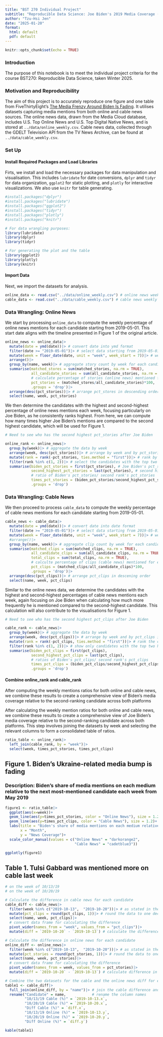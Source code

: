 ```yaml
---
title: "BST 270 Individual Project"
subtitle: "Reproducible Data Science: Joe Biden's 2019 Media Coverage (FiveThirtyEight)"
author: "Tzu-Hsi Jen"
date: "2025-01-20"
format: 
  html: default
  pdf: default
---
```


```r
knitr::opts_chunk$set(echo = TRUE)
```

### Introduction

The purpose of this notebook is to meet the individual project criteria for the course BST270: Reproducible Data Science, taken Winter 2025.

### Motivation and Reproducibility

The aim of this project is to accurately reproduce one figure and one table from FiveThirtyEight's [The Media Frenzy Around Biden Is Fading](https://fivethirtyeight.com/features/the-media-frenzy-around-biden-is-fading/). It utilises datasets capturing media mentions from both online and cable news sources. The online news data, drawn from the Media Cloud database, includes U.S. Top Online News and U.S. Top Digital Native News, and is stored at `../data/online_weekly.csv`. Cable news data, collected through the GDELT Television API from the TV News Archive, can be found at `../data/cable_weekly.csv`.

### Set Up

#### Install Required Packages and Load Libraries

Firts, we install and load the necessary packages for data manipulation and visualisation. This includes `lubridate` for date conversions, `dplyr` and `tidyr` for data organization, `ggplot2` for static plotting, and `plotly` for interactive visualizations. We also use `knitr` for table generating.

```r
#install.packages("dplyr")
#install.packages("lubridate")
#install.packages("ggplot2")
#install.packages("tidyr")
#install.packages("plotly")
#install.packages("knitr")

# For data wrangling purposes:
library(lubridate)
library(dplyr)
library(tidyr)

# For generating the plot and the table
library(ggplot2)
library(plotly)
library(knitr)
```

#### Import Data
Next, we import the datasets for analysis.

```r
online_data <- read.csv("../data/online_weekly.csv") # online news weekly data
cable_data <- read.csv("../data/cable_weekly.csv") # cable news weekly data
```

### Data Wrangling: Online News

We start by processing `online_data` to compute the weekly percentage of online news mentions for each candidate starting from 2019-05-01. This start date aligns with the timeline presented in Figure 1 of the original article.

```r
online_news <- online_data|>
  mutate(date = ymd(date))|> # convert date into ymd format
  filter(date >= "2019-05-01")|> # select data starting from 2019-05-01 as shown in the original figure 
  mutate(week = floor_date(date, unit = "week", week_start = 7))|> # week starts from Sunday
  arrange()|>
  group_by(name, week)|> # aggregate story count by week for each candidate
  summarise(matched_stores = sum(matched_stories, na.rm = TRUE),
            all_candidate_stories = sum(all_candidate_stories, na.rm = TRUE),
            # calculate percentage of stories (online news) mentioned for each candidate
            pct_stories = (matched_stores/all_candidate_stories)*100,
            .groups = 'drop')|> 
  arrange(desc(pct_stories))|> # arrange pct_stores in descending order
  select(name, week, pct_stories)
```

We then determine the candidates with the highest and second-highest percentage of online news mentions each week, focusing particularly on Joe Biden, as he consistently ranks highest. From here, we can compute how many times higher Joe Biden's mentions are compared to the second highest candidate, which will be used for Figure 1.

```r
# Need to see who has the second highest pct_stories after Joe Biden

online_rank <- online_news|>
  group_by(week)|> # aggregate the data by week
  arrange(week, desc(pct_stories))|> # arrange by week and by pct_stories in descending order
  mutate(rank = rank(-pct_stories, ties.method = "first"))|> # rank by pct_stories for each candidate
  filter(rank %in% c(1, 2))|> # select the candidates with the top two highest pct_stories
  summarise(biden_pct_stories = first(pct_stories), # Joe Biden's pct_stories
            second_highest_pct_stories = last(pct_stories), # second highest pct_stories
            # ratio of Biden's pct_stories/ second rank's pct_stories
            times_pct_stories = (biden_pct_stories/second_highest_pct_stories),
            .groups = 'drop') 
```

### Data Wrangling: Cable News

We then proceed to process `cable_data` to compute the weekly percentage of cable news mentions for each candidate starting from 2019-05-01. 

```r
cable_news <- cable_data|>
  mutate(date = ymd(date))|> # convert date into date format
  filter(date >= "2019-05-01")|> # select data starting from 2019-05-01
  mutate(week = floor_date(date, unit = "week", week_start = 7))|> # week starts from Sunday
  #arrange()|>
  group_by(name, week)|> # aggregate clip count by week for each candidate
  summarise(matched_clips = sum(matched_clips, na.rm = TRUE),
            all_candidate_clips = sum(all_candidate_clips, na.rm = TRUE),
            total_clips = sum(total_clips, na.rm = TRUE),
            # calculte percentage of clips (cable news) mentioned for each candidate
            pct_clips = (matched_clips/all_candidate_clips)*100,
            .groups = 'drop')|>
  arrange(desc(pct_clips))|> # arrange pct_clips in descening order
  select(name, week, pct_clips)
```

Similar to the online news data, we determine the candidates with the highest and second-highest percentages of cable news mentions each week, again focusing on Joe Biden when calculating how much more frequently he is mentioned compared to the second-highest candidate. This calculation will also contribute to the visualisations for Figure 1.

```r
# Need to see who has the second highest pct_clips after Joe Biden

cable_rank <- cable_news|>
  group_by(week)|> # aggregate the data by week
  arrange(week, desc(pct_clips))|> # arrange by week and by pct_clips in descening order
  mutate(rank = rank(-pct_clips, ties.method = "first"))|> # rank the candidate by pct_clips 
  filter(rank %in% c(1, 2))|> # show only candidates with the top two highest pct_clips 
  summarise(biden_pct_clips = first(pct_clips),
            second_highest_pct_clips = last(pct_clips),
            # ratios of Biden's pct_clips/ second rank's pct_clips
            times_pct_clips = (biden_pct_clips/second_highest_pct_clips),
            .groups = 'drop')
```

#### Combine online_rank and cable_rank

After computing the weekly mentions ratios for both online and cable news, we combine these results to create a comprehensive view of Biden's media coverage relative to the second-ranking candidate across both platforms

After calculating the weekly mention ratios for both online and cable news, we combine these results to create a comprehensive view of Joe Biden's media coverage relative to the second-ranking candidate across both platforms. This step involves joining the datasets by week and selecting the relevant columns to form a consolidated table of ratios.

```r
ratio_table <- online_rank|>
  left_join(cable_rank, by = "week")|>
  select(week, times_pct_stories, times_pct_clips)
```

## Figure 1. Biden's Ukraine-related media bump is fading

### Description: Biden's share of media mentions on each medium relative to the next most-mentioned candidate each week from May 2019

```r
figure1 <- ratio_table|>
  ggplot(aes(x=week))+
  geom_line(aes(y=times_pct_stories, color = "Online News"), size = 1.2)+
  geom_line(aes(y=times_pct_clips, color = "Cable News"), size = 1.2)+
  labs(title = "Biden's share of media mentions on each medium relative to \nthe next most-mentioned candidate each week (2019)",
       x = "Month",
       y = "News Coverage")+
  scale_color_manual(values = c("Online News" = "darkorange2",
                                "Cable News" = "cadetblue3"))

ggplotly(figure1)
```

## Table 1. Tulsi Gabbard was mentioned more on cable last week

```r
# on the week of 10/13/19
# on the week of 10/20/19

# Calculate the difference in cable news for each candidate
cable_diff <- cable_news|>
  filter(week %in% c("2019-10-13",  "2019-10-20"))|> # as stated in the original Table
  mutate(pct_clips = round(pct_clips, 1))|> # round the data to one decimal place
  select(name, week, pct_clips)|>
  # convert data frame for calculating the difference
  pivot_wider(names_from = "week", values_from = "pct_clips")|> 
  mutate(diff = `2019-10-20` - `2019-10-13`) # calculate the difference in cable news mentioned

# Calculate the difference in online news for each candidate
online_diff <- online_news|>
  filter(week %in% c("2019-10-13",  "2019-10-20"))|> # as stated in the original Table 1
  mutate(pct_stories = round(pct_stories, 1))|> # round the data to one decimal place
  select(name, week, pct_stories)|>
  # convert data frame for calculating the difference
  pivot_wider(names_from = week, values_from = pct_stories)|>
  mutate(diff = `2019-10-20` - `2019-10-13`) # calculate difference in online news mentioned
```

```r
# Combine the two datasets for the cable and the online news diff for each candidate
table1 <- cable_diff|>
  full_join(online_diff, by = "name")|> # join the cable difference and online difference datasets
  rename("Candidate" = name,            # rename the column names
         "10/13/19 Cable (%)" = `2019-10-13.x`,
         "10/20/19 Cable (%)" = `2019-10-20.x`,
         "Diff Cable (%)" = `diff.x`,
         "10/13/19 Online (%)" = `2019-10-13.y`,
         "10/20/19 Online (%)" = `2019-10-20.y`,
         "Diff Online (%)" = `diff.y`)

kable(table1)
```
